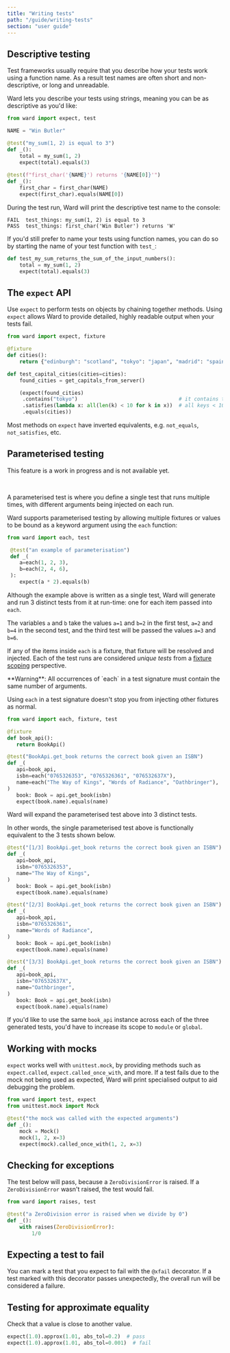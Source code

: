```yaml
---
title: "Writing tests"
path: "/guide/writing-tests"
section: "user guide"
---
```


## Descriptive testing

Test frameworks usually require that you describe how your tests work using
a function name. As a result test names are often short and non-descriptive,
or long and unreadable.

Ward lets you describe your tests using strings, meaning you can be as descriptive
as you'd like:

```python
from ward import expect, test

NAME = "Win Butler"

@test("my_sum(1, 2) is equal to 3")
def _():
    total = my_sum(1, 2)
    expect(total).equals(3)
    
@test(f"first_char('{NAME}') returns '{NAME[0]}'")
def _():
    first_char = first_char(NAME)
    expect(first_char).equals(NAME[0])
```

During the test run, Ward will print the descriptive test name to the console:

```text
FAIL  test_things: my_sum(1, 2) is equal to 3
PASS  test_things: first_char('Win Butler') returns 'W'
```

If you'd still prefer to name your tests using function names, you can do so
by starting the name of your test function with `test_`:

```python
def test_my_sum_returns_the_sum_of_the_input_numbers():
    total = my_sum(1, 2)
    expect(total).equals(3)
```

## The `expect` API

Use `expect` to perform tests on objects by chaining together methods. Using `expect` allows Ward
to provide detailed, highly readable output when your tests fail. 

```python
from ward import expect, fixture

@fixture
def cities():
    return {"edinburgh": "scotland", "tokyo": "japan", "madrid": "spain"}

def test_capital_cities(cities=cities):
    found_cities = get_capitals_from_server()

    (expect(found_cities)
     .contains("tokyo")                                 # it contains the key 'tokyo'
     .satisfies(lambda x: all(len(k) < 10 for k in x))  # all keys < 10 chars
     .equals(cities))
```

Most methods on `expect` have inverted equivalents, e.g. `not_equals`, `not_satisfies`, etc.

## Parameterised testing

<Warning>This feature is a work in progress and is not available yet.</Warning>

<br/>

A parameterised test is where you define a single test that runs multiple times, 
with different arguments being injected on each run.

Ward supports parameterised testing by allowing multiple fixtures or
values to be bound as a keyword argument using the `each` function:

```python
from ward import each, test

 @test("an example of parameterisation")
 def _(
    a=each(1, 2, 3),
    b=each(2, 4, 6),
 ):
    expect(a * 2).equals(b)
```

Although the example above is written as a single test,
Ward will generate and run 3 distinct tests from it at run-time: one for each item passed into `each`.

The variables `a` and `b` take the values `a=1` and `b=2` in the first test,
`a=2` and `b=4` in the second test, and the third test will be passed the values `a=3` and `b=6`.

If any of the items inside `each` is a fixture, that fixture will be resolved 
and injected. Each of the test runs are considered *unique tests* from 
a [fixture scoping](/guide/fixtures) perspective.

<Warning>
**Warning**: All occurrences of `each` in a test signature must contain the same number of arguments.
</Warning>
<br/>

Using `each` in a test signature doesn't stop you from injecting other fixtures as normal.

```python
from ward import each, fixture, test

@fixture
def book_api():
   return BookApi()

@test("BookApi.get_book returns the correct book given an ISBN")
def _(
   api=book_api,
   isbn=each("0765326353", "0765326361", "076532637X"),
   name=each("The Way of Kings", "Words of Radiance", "Oathbringer"),
)
   book: Book = api.get_book(isbn)
   expect(book.name).equals(name)
```

Ward will expand the parameterised test above into 3 distinct tests.

In other words, the single parameterised test above is functionally equivalent to the 3 tests shown below.

```python
@test("[1/3] BookApi.get_book returns the correct book given an ISBN")
def _(
   api=book_api,
   isbn="0765326353",
   name="The Way of Kings",
)
   book: Book = api.get_book(isbn)
   expect(book.name).equals(name)

@test("[2/3] BookApi.get_book returns the correct book given an ISBN")
def _(
   api=book_api,
   isbn="0765326361",
   name="Words of Radiance",
)
   book: Book = api.get_book(isbn)
   expect(book.name).equals(name)

@test("[3/3] BookApi.get_book returns the correct book given an ISBN")
def _(
   api=book_api,
   isbn="076532637X",
   name="Oathbringer",
)
   book: Book = api.get_book(isbn)
   expect(book.name).equals(name)
```

If you'd like to use the same `book_api` instance across each of the three generated tests, 
you'd have to increase its scope to `module` or `global`.

## Working with mocks

`expect` works well with `unittest.mock`, by providing methods such as `expect.called`, `expect.called_once_with`, 
and more. If a test fails due to the mock not being used as expected, Ward will print specialised output to aid
debugging the problem.

```python
from ward import test, expect
from unittest.mock import Mock

@test("the mock was called with the expected arguments")
def _():
    mock = Mock()
    mock(1, 2, x=3)
    expect(mock).called_once_with(1, 2, x=3)
```

## Checking for exceptions

The test below will pass, because a `ZeroDivisionError` is raised. If a `ZeroDivisionError` wasn't raised,
the test would fail.

```python
from ward import raises, test

@test("a ZeroDivision error is raised when we divide by 0")
def _():
    with raises(ZeroDivisionError):
        1/0
```

## Expecting a test to fail

You can mark a test that you expect to fail with the `@xfail` decorator. If a test
marked with this decorator passes unexpectedly, the overall run will be
considered a failure.

## Testing for approximate equality

Check that a value is close to another value.

```python
expect(1.0).approx(1.01, abs_tol=0.2)  # pass
expect(1.0).approx(1.01, abs_tol=0.001)  # fail
```
